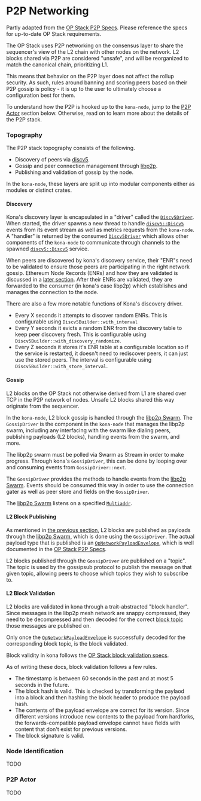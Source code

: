
# P2P Networking

<Callout type="info">

Partly adapted from the [OP Stack P2P Specs][p2p-specs].
Please reference the specs for up-to-date OP Stack requirements.

</Callout>

The OP Stack uses P2P networking on the consensus layer to share
the sequencer's view of the L2 chain with other nodes on the
network. L2 blocks shared via P2P are considered "unsafe", and
will be reorganized to match the canonical chain, prioritizing L1.

This means that behavior on the P2P layer does not affect the
rollup security. As such, rules around banning and scoring peers
based on their P2P gossip is policy - it is up to the user to
ultimately choose a configuration best for them.

To understand how the P2P is hooked up to the `kona-node`, jump
to the [P2P Actor](#-p2p-actor) section below. Otherwise, read
on to learn more about the details of the P2P stack.


### Topography

The P2P stack topography consists of the following.

- Discovery of peers via [discv5][discv5].
- Gossip and peer connection management through [libp2p][libp2p].
- Publishing and validation of gossip by the node.

In the `kona-node`, these layers are split up into modular
components either as modules or distinct crates.


#### Discovery

Kona's discovery layer is encapsulated in a "driver" called
the [`Discv5Driver`][driver]. When started, the driver spawns a
new thread to handle [`discv5::Discv5`][discv5-service] events
from its event stream as well as metrics requests from the
`kona-node`. A "handler" is returned by the consumed
[`Discv5Driver`][driver] which allows other components of
the `kona-node` to communicate through channels to the
spawned [`discv5::Discv5`][discv5-service] service.

When peers are discovered by kona's discovery service, their
"ENR"s need to be validated to ensure those peers are
participating in the right network gossip. Ethereum Node
Records (ENRs) and how they are validated is discussed in a
[later section](#-node-identification). After their ENRs are
validated, they are forwarded to the consumer (in kona's case
libp2p) which establishes and manages the connection to the
node.

There are also a few more notable functions of Kona's discovery
driver.

- Every X seconds it attempts to discover random ENRs. This is
  configurable using `Discv5Builder::with_interval`
- Every Y seconds it evicts a random ENR from the discovery
  table to keep peer discovery fresh. This is configurable
  using `Discv5Builder::with_discovery_randomize`.
- Every Z seconds it stores it's ENR table at a configurable
  location so if the service is restarted, it doesn't need to
  rediscover peers, it can just use the stored peers. The
  interval is configurable using
  `Discv5Builder::with_store_interval`.


#### Gossip

L2 blocks on the OP Stack not otherwise derived from L1 are
shared over TCP in the P2P network of nodes. Unsafe L2 blocks
shared this way originate from the sequencer.

In the `kona-node`, L2 block gossip is handled through the
[libp2p Swarm][swarm]. The `GossipDriver` is the component
in the `kona-node` that manages the libp2p swarm, including
any interfacing with the swarm like dialing peers, publishing
payloads (L2 blocks), handling events from the swarm, and more.

<Callout type="info">

The libp2p swarm must be polled via Swarm as Stream
in order to make progress.
Through kona's `GossipDriver`, this can be done by looping
over and consuming events from `GossipDriver::next`.

</Callout>

The `GossipDriver` provides the methods to handle events
from the [libp2p Swarm][swarm]. Events should be consumed
this way in order to use the connection gater as well as peer
store and fields on the `GossipDriver`.

The [libp2p Swarm][swarm] listens on a specified
[`Multiaddr`][multiaddr].


#### L2 Block Publishing

As mentioned in [the previous section](#-gossip), L2 blocks
are published as payloads through the [libp2p Swarm][swarm],
which is done using the `GossipDriver`. The actual payload
type that is published is an [`OpNetworkPayloadEnvelope`][env],
which is well documented in the [OP Stack P2P Specs][p2p-specs].

L2 blocks published through the `GossipDriver` are published on
a "topic". The topic is used by the gossipsub protocol to publish
the message on that given topic, allowing peers to choose which
topics they wish to subscribe to.


#### L2 Block Validation

L2 blocks are validated in kona through a trait-abstracted
"block handler". Since messages in the libp2p mesh network are
snappy compressed, they need to be decompressed and then decoded
for the correct [block topic][block-topic] those messages are
published on.

Only once the [`OpNetworkPayloadEnvelope`][env] is successfully
decoded for the corresponding block topic, is the block validated.

<Callout type="info">

Block validity in kona follows the [OP Stack block validation specs][validation].

</Callout>

As of writing these docs, block validation follows a few rules.

- The timestamp is between 60 seconds in the past and at most 5 seconds in the future.
- The block hash is valid. This is checked by transforming the paylaod into a block
  and then hashing the block header to produce the payload hash.
- The contents of the payload envelope are correct for its version. Since different
  versions introduce new contents to the payload from hardforks, the
  forwards-compatible payload envelope cannot have fields with content that don't exist
  for previous versions.
- The block signature is valid.


### Node Identification

TODO


### P2P Actor

TODO





[validation]: https://specs.optimism.io/protocol/rollup-node-p2p.html#block-validation

[block-topic]: https://specs.optimism.io/protocol/rollup-node-p2p.html#gossip-topics

[multiaddr]: https://docs.rs/libp2p/0.56.0/libp2p/struct.Multiaddr.html

[env]: https://docs.rs/op-alloy-rpc-types-engine/latest/op_alloy_rpc_types_engine/struct.OpNetworkPayloadEnvelope.html

[swarm]: https://docs.rs/libp2p/latest/libp2p/struct.Swarm.html

[discv5-service]: https://docs.rs/discv5/latest/discv5/struct.Discv5.html

[driver]: https://github.com/op-rs/kona/blob/main/crates/node/p2p/src/discv5/mod.rs

[discv5]: https://github.com/ethereum/devp2p/blob/master/discv5/discv5.md
[libp2p]: https://libp2p.io/

[p2p-specs]: https://specs.optimism.io/protocol/rollup-node-p2p.html

